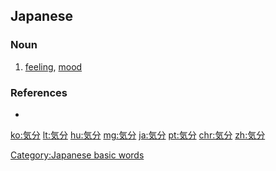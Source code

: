 {{also|氣分|气分}}
==Japanese==
{{ja-kanjitab|き|ぶん|yomi=o}}

===Noun===
{{ja-noun|きぶん|kyu=氣分}}

# [[feeling]], [[mood]]

===References===
* {{R:Shogakukan}}

[[Category:Japanese basic words]]

[[ko:気分]]
[[lt:気分]]
[[hu:気分]]
[[mg:気分]]
[[ja:気分]]
[[pt:気分]]
[[chr:気分]]
[[zh:気分]]